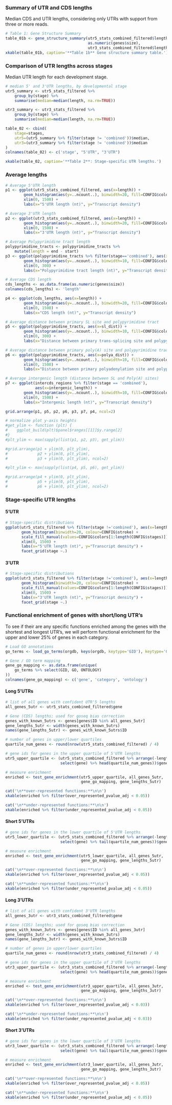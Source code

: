 ### Summary of UTR and CDS lengths

Median CDS and UTR lengths, considering only UTRs with support from three
or more reads.

```r
# Table 1: Gene Structure Summary
table_01b <- gene_structure_summary(utr5_stats_combined_filtered$length,
                                    as.numeric(genes$size),
                                    utr3_stats_combined_filtered$length)
xkable(table_01b, caption='**Table 1b** Gene structure summary table.')
```

### Comparison of UTR lengths across stages

Median UTR length for each development stage.

```r
# median 5' and 3'UTR lengths, by developmental stage
utr5_summary <- utr5_stats_filtered %>% 
	group_by(stage) %>% 
	summarise(median=median(length, na.rm=TRUE))

utr3_summary <- utr3_stats_filtered %>% 
	group_by(stage) %>% 
	summarise(median=median(length, na.rm=TRUE))

table_02 <- cbind(
	stage=stages,
	utr5=(utr5_summary %>% filter(stage != 'combined'))$median,
	utr3=(utr3_summary %>% filter(stage != 'combined'))$median
)
colnames(table_02) <- c('stage', "5'UTR", "3'UTR")

xkable(table_02, caption='**Table 2**: Stage-specific UTR lengths.')
```

### Average lengths

```r
# Average 5'UTR length
p1 <- ggplot(utr5_stats_combined_filtered, aes(x=length)) + 
        geom_histogram(aes(y=..ncount..), binwidth=20, fill=CONFIG$colors[1], colour=CONFIG$stroke, alpha=0.75) +
        xlim(0, 1500) +
        labs(x="5'UTR length (nt)", y="Transcript density")

# Average 3'UTR length
p2 <- ggplot(utr3_stats_combined_filtered, aes(x=length)) + 
        geom_histogram(aes(y=..ncount..), binwidth=20, fill=CONFIG$colors[1], colour=CONFIG$stroke, alpha=0.75) +
        xlim(0, 1500) +
        labs(x="3'UTR length (nt)", y="Transcript density")

# Average Polypyrimidine tract length
polypyrimidine_tracts <- polypyrimidine_tracts %>% 
    mutate(length = end - start)
p3 <- ggplot(polypyrimidine_tracts %>% filter(stage=='combined'), aes(x=length)) + 
        geom_histogram(aes(y=..ncount..), binwidth=10, fill=CONFIG$colors[1], colour=CONFIG$stroke, alpha=0.75) +
        xlim(0, 300) +
        labs(x="Polypyrimidine tract length (nt)", y="Transcript density")

# Average CDS length
cds_lengths <- as.data.frame(as.numeric(genes$size))
colnames(cds_lengths) <- 'length'

p4 <- ggplot(cds_lengths, aes(x=length)) + 
        geom_histogram(aes(y=..ncount..), binwidth=20, fill=CONFIG$colors[1], colour=CONFIG$stroke, alpha=0.75) +
        xlim(0, 1500) +
        labs(x="CDS length (nt)", y="Transcript density")

# Average distance between primary SL site and polypyrimidine tract
p5 <- ggplot(polypyrimidine_tracts, aes(x=sl_dist)) +
        geom_histogram(aes(y=..ncount..), binwidth=10, fill=CONFIG$colors[1], colour=CONFIG$stroke, alpha=0.75) +
        xlim(0, 300) +
        labs(x="Distance between primary trans-splicing site and polypyrimidine tract (nt)", y="Transcript density")

# Average distance between primary poly(A) site and polypyrimidine tract
p6 <- ggplot(polypyrimidine_tracts, aes(x=polya_dist)) +
        geom_histogram(aes(y=..ncount..), binwidth=10, fill=CONFIG$colors[1], colour=CONFIG$stroke, alpha=0.75) +
        xlim(0, 1500) +
        labs(x="Distance between primary polyadenylation site and polypyrimidine tract (nt)", y="Transcript density")

# Average intergenic length (distance between SL and Poly(A) sites)
p7 <- ggplot(intercds_regions %>% filter(stage == 'combined'), 
             aes(x=intergenic_length)) +
        geom_histogram(aes(y=..ncount..), binwidth=10, fill=CONFIG$colors[1], colour=CONFIG$stroke, alpha=0.75) +
        xlim(0, 1500) +
        labs(x="Intergenic length (nt)", y="Transcript density")

grid.arrange(p1, p5, p2, p6, p3, p7, p4, ncol=2)

# normalize plot y-axis heights
#get_ylim <- function (plt) {
#    ggplot_build(plt)$panel$ranges[[1]]$y.range[2]
#}
#plt_ylim <- max(sapply(list(p1, p2, p3), get_ylim))

#grid.arrange(p1 + ylim(0, plt_ylim), 
#             p2 + ylim(0, plt_ylim),
#             p3 + ylim(0, plt_ylim), ncol=2)

#plt_ylim <- max(sapply(list(p4, p5, p6), get_ylim))

#grid.arrange(p4 + ylim(0, plt_ylim), 
#             p5 + ylim(0, plt_ylim), 
#             p6 + ylim(0, plt_ylim), ncol=2)
```

### Stage-specific UTR lengths

#### 5'UTR

```r
# Stage-specific distributions
ggplot(utr5_stats_filtered %>% filter(stage !='combined'), aes(x=length, group=stage, fill=stage)) + 
       geom_histogram(binwidth=20, colour=CONFIG$stroke) +
       scale_fill_manual(values=CONFIG$colors[1:length(CONFIG$stages)]) +
       xlim(0, 1500) +
       labs(x="5'UTR length (nt)", y="Transcript density") +
       facet_grid(stage ~.)
```

#### 3'UTR

```r
# Stage-specific distributions
ggplot(utr3_stats_filtered %>% filter(stage !='combined'), aes(x=length, group=stage, fill=stage)) + 
       geom_histogram(binwidth=20, colour=CONFIG$stroke) +
       scale_fill_manual(values=CONFIG$colors[1:length(CONFIG$stages)]) +
       xlim(0, 1500) +
       labs(x="3'UTR length (nt)", y="Transcript density") +
       facet_grid(stage ~.)
```

### Functional enrichment of genes with short/long UTR's

To see if their are any specific functions enriched among the genes with the
shortest and longest UTR's, we will perform functional enrichment for the upper
and lower 25% of genes in each category.

```r
# Load GO annotations
go_terms <- load_go_terms(orgdb, keys(orgdb, keytype='GID'), keytype='GID')

# Gene / GO term mapping
gene_go_mapping <- as.data.frame(unique(
    go_terms %>% select(GID, GO, ONTOLOGY)
))
colnames(gene_go_mapping) <- c('gene', 'category', 'ontology')
```

#### Long 5'UTRs

```r
# list of all genes with confident UTR'5 lengths
all_genes_5utr <- utr5_stats_combined_filtered$gene

# Gene (CDS) lengths; used for goseq bias correction
genes_with_known_5utrs <- genes[genes$ID %in% all_genes_5utr]
gene_lengths_5utr <- width(genes_with_known_5utrs)
names(gene_lengths_5utr) <- genes_with_known_5utrs$ID

# number of genes in upper/lower quartiles
quartile_num_genes <- round(nrow(utr5_stats_combined_filtered) / 4)

# gene ids for genes in the upper quartile of 5'UTR lengths
utr5_upper_quartile <- (utr5_stats_combined_filtered %>% arrange(-length) %>% 
                        select(gene) %>% head(quartile_num_genes))$gene

# measure enrichment
enriched <- test_gene_enrichment(utr5_upper_quartile, all_genes_5utr,
                                 gene_go_mapping, gene_lengths_5utr)

cat('\n**over-represented functions:**\n\n')
xkable(enriched %>% filter(over_represented_pvalue_adj < 0.05))

cat('\n**under-represented functions:**\n\n')
xkable(enriched %>% filter(under_represented_pvalue_adj < 0.05))
```

#### Short 5'UTRs

```r
# gene ids for genes in the lower quartile of 5'UTR lengths
utr5_lower_quartile <- (utr5_stats_combined_filtered %>% arrange(-length) %>% 
                        select(gene) %>% tail(quartile_num_genes))$gene

# measure enrichment
enriched <- test_gene_enrichment(utr5_lower_quartile, all_genes_5utr,
                                 gene_go_mapping, gene_lengths_5utr)

cat('\n**over-represented functions:**\n\n')
xkable(enriched %>% filter(over_represented_pvalue_adj < 0.05))

cat('\n**under-represented functions:**\n\n')
xkable(enriched %>% filter(under_represented_pvalue_adj < 0.05))
```

#### Long 3'UTRs

```r
# list of all genes with confident 3'UTR lengths
all_genes_3utr <- utr3_stats_combined_filtered$gene

# Gene (CDS) lengths; used for goseq bias correction
genes_with_known_3utrs <- genes[genes$ID %in% all_genes_3utr]
gene_lengths_3utr <- width(genes_with_known_3utrs)
names(gene_lengths_3utr) <- genes_with_known_3utrs$ID

# number of genes in upper/lower quartiles
quartile_num_genes <- round(nrow(utr3_stats_combined_filtered) / 4)

# gene ids for genes in the upper quartile of 3'UTR lengths
utr3_upper_quartile <- (utr3_stats_combined_filtered %>% arrange(-length) %>% 
                        select(gene) %>% head(quartile_num_genes))$gene

# measure enrichment
enriched <- test_gene_enrichment(utr3_upper_quartile, all_genes_3utr,
                                 gene_go_mapping, gene_lengths_3utr)

cat('\n**over-represented functions:**\n\n')
xkable(enriched %>% filter(over_represented_pvalue_adj < 0.03))

cat('\n**under-represented functions:**\n\n')
xkable(enriched %>% filter(under_represented_pvalue_adj < 0.03))
```

#### Short 3'UTRs

```r
# gene ids for genes in the lower quartile of 3'UTR lengths
utr3_lower_quartile <- (utr3_stats_combined_filtered %>% arrange(-length) %>% 
                        select(gene) %>% tail(quartile_num_genes))$gene

# measure enrichment
enriched <- test_gene_enrichment(utr3_lower_quartile, all_genes_3utr,
                                 gene_go_mapping, gene_lengths_3utr)

cat('\n**over-represented functions:**\n\n')
xkable(enriched %>% filter(over_represented_pvalue_adj < 0.05))

cat('\n**under-represented functions:**\n\n')
xkable(enriched %>% filter(under_represented_pvalue_adj < 0.05))
```
